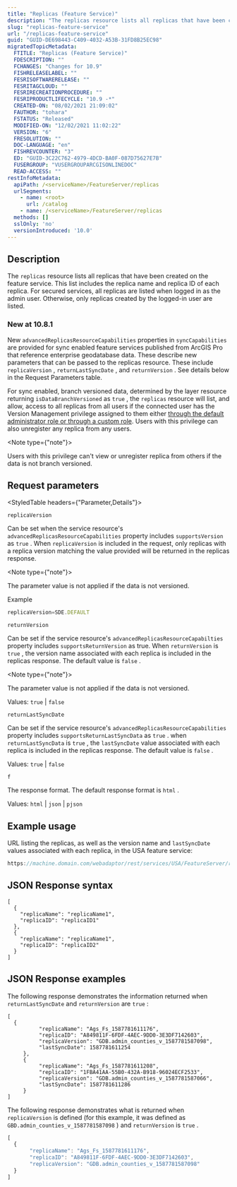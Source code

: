 ```yaml
---
title: "Replicas (Feature Service)"
description: "The replicas resource lists all replicas that have been created on the feature service."
slug: "replicas-feature-service"
url: "/replicas-feature-service"
guid: "GUID-DE698443-C409-4032-A53B-31FD8B25EC98"
migratedTopicMetadata:
  FTITLE: "Replicas (Feature Service)"
  FDESCRIPTION: ""
  FCHANGES: "Changes for 10.9"
  FISHRELEASELABEL: ""
  FESRISOFTWARERELEASE: ""
  FESRITAGCLOUD: ""
  FESRIRECREATIONPROCEDURE: ""
  FESRIPRODUCTLIFECYCLE: "10.9 -*"
  CREATED-ON: "08/02/2021 21:09:02"
  FAUTHOR: "tohara"
  FSTATUS: "Released"
  MODIFIED-ON: "12/02/2021 11:02:22"
  VERSION: "6"
  FRESOLUTION: ""
  DOC-LANGUAGE: "en"
  FISHREVCOUNTER: "3"
  ED: "GUID-3C22C762-4979-4DCD-BA0F-087D75627E7B"
  FUSERGROUP: "VUSERGROUPARCGISONLINEDOC"
  READ-ACCESS: ""
restInfoMetadata:
  apiPath: /<serviceName>/FeatureServer/replicas
  urlSegments:
    - name: <root>
      url: /catalog
    - name: /<serviceName>/FeatureServer/replicas
  methods: []
  sslOnly: 'no'
  versionIntroduced: '10.0'
---
```


## Description

The `replicas`  resource lists all replicas that have been created on the feature service. This list includes the replica name and replica ID of each replica. For secured services, all replicas are listed when logged in as the admin user. Otherwise, only replicas created by the logged-in user are listed. 

### New at 10.8.1

New `advancedReplicasResourceCapabilities`  properties in `syncCapabilities`  are provided for sync enabled feature services published from ArcGIS Pro that reference enterprise geodatabase data. These describe new parameters that can be passed to the replicas resource. These include `replicaVersion` , `returnLastSyncDate` , and `returnVersion` . See details below in the Request Parameters table.

For sync enabled, branch versioned data, determined by the layer resource returning `isDataBranchVersioned`  as `true` , the `replicas`  resource will list, and allow, access to all replicas from all users if the connected user has the Version Management privilege assigned to them either [through the default administrator role or through a custom role](https://enterprise.arcgis.com/en/portal/latest/administer/windows/roles.htm). Users with this privilege can also unregister any replica from any users.

<Note type={"note"}>

Users with this privilege can't view or unregister replica from others if the data is not branch versioned.

</Note>

##  Request parameters 

<StyledTable headers={"Parameter,Details"}>

<StyledTableRow>

<StyledTableCell cellStyle="markdown">

`replicaVersion` 

</StyledTableCell>

<StyledTableCell cellStyle="markdown">

Can be set when the service resource's `advancedReplicasResourceCapabilities`  property includes `supportsVersion`  as `true` . When `replicaVersion`  is included in the request, only replicas with a replica version matching the value provided will be returned in the replicas response.

<Note type={"note"}>

The parameter value is not applied if the data is not versioned.

</Note>

Example

```javascript
replicaVersion=SDE.DEFAULT
```

 

</StyledTableCell>

</StyledTableRow>

<StyledTableRow>

<StyledTableCell cellStyle="markdown">

`returnVersion` 

</StyledTableCell>

<StyledTableCell cellStyle="markdown">

Can be set if the service resource's `advancedReplicasResourceCapabilties`  property includes `supportsReturnVersion`  as true. When `returnVersion`  is `true` , the version name associated with each replica is included in the replicas response. The default value is `false` .

<Note type={"note"}>

The parameter value is not applied if the data is not versioned.

</Note>

Values: `true`  \| `false` 

</StyledTableCell>

</StyledTableRow>

<StyledTableRow>

<StyledTableCell cellStyle="markdown">

`returnLastSyncDate` 

</StyledTableCell>

<StyledTableCell cellStyle="markdown">

Can be set if the service resource's `advancedReplicasResourceCapabilities`  property includes `supportsReturnLastSyncData`  as `true` . when `returnLastSyncData`  is `true` , the `lastSyncDate`  value associated with each replica is included in the replicas response. The default value is `false` .

Values: `true`  \| `false` 

</StyledTableCell>

</StyledTableRow>

<StyledTableRow>

<StyledTableCell cellStyle="markdown">

`f` 

</StyledTableCell>

<StyledTableCell cellStyle="markdown">

The response format. The default response format is `html` .

Values: `html`  \| `json`  \| `pjson` 

</StyledTableCell>

</StyledTableRow>

</StyledTable>

## Example usage

URL listing the replicas, as well as the version name and `lastSyncDate`  values associated with each replica, in the USA feature service:

```javascript
https://machine.domain.com/webadaptor/rest/services/USA/FeatureServer/replica?returnVersion=true&returnLastSyncDate=true&f=pjson
```

 

## JSON Response syntax

```other
[ 
  {
    "replicaName": "replicaName1",
    "replicaID": "replicaID1"
  },
  {
    "replicaName": "replicaName1",
    "replicaID": "replicaID2"
  }
]
```

 

## JSON Response examples

The following response demonstrates the information returned when `returnLastSyncDate`  and `returnVersion`  are `true` :

```other
[
  {
		  "replicaName": "Ags_Fs_1587781611176",
		  "replicaID": "A849811F-6FDF-4AEC-9DD0-3E3DF7142603",
		  "replicaVersion": "GDB.admin_counties_v_1587781587098",
		  "lastSyncDate": 1587781611254
	 },
	 {
		  "replicaName": "Ags_Fs_1587781611208",
		  "replicaID": "1FBA41AA-55B0-432A-B918-96024ECF2533",
		  "replicaVersion": "GDB.admin_counties_v_1587781587066",
		  "lastSyncDate": 1587781611286
	 }
]

```

 

The following response demonstrates what is returned when `replicaVersion`  is defined (for this example, it was defined as `GBD.admin_counties_v_1587781587098` ) and `returnVersion`  is `true` .

```javascript
[
  {
	   "replicaName": "Ags_Fs_1587781611176",
	   "replicaID": "A849811F-6FDF-4AEC-9DD0-3E3DF7142603",
	   "replicaVersion": "GDB.admin_counties_v_1587781587098"
  }
]

```

 
